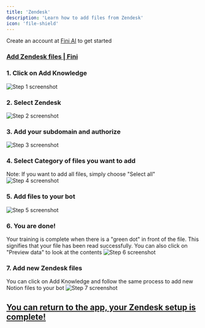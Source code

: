 ```yaml
---
title: 'Zendesk'
description: 'Learn how to add files from Zendesk'
icon: 'file-shield'
---
```


<Tip>Create an account at [Fini AI](https://app.usefini.com) to get started</Tip>

### [Add Zendesk files | Fini](https://app.usefini.com/dashboard/setup)

### 1. Click on Add Knowledge
![Step 1 screenshot](https://images.tango.us/workflows/35d27985-f589-4b35-85d9-4d6bce19c84b/steps/a98be7b4-da50-4d8e-8370-70f745f4509b/942c5595-1ab4-4c26-ac6e-1232ec18aade.png?crop=focalpoint&fit=crop&fp-x=0.5000&fp-y=0.5000&w=1200&mark-y=86&m64=aHR0cHM6Ly9pbWFnZXMudGFuZ28udXMvc3RhdGljL2JsYW5rLnBuZz9tYXNrPWNvcm5lcnMmYm9yZGVyPTQlMkNGRjc0NDImdz0xMTgmaD0zMiZmaXQ9Y3JvcCZjb3JuZXItcmFkaXVzPTEw)


### 2. Select Zendesk
![Step 2 screenshot](https://images.tango.us/workflows/35d27985-f589-4b35-85d9-4d6bce19c84b/steps/79976596-b323-4756-80cf-484306aa3648/5b41a6a7-8e32-4cb6-8200-ca1f36ad7c3a.png?crop=focalpoint&fit=crop&fp-x=0.5000&fp-y=0.6239&fp-z=1.4027&w=1200&mark-x=242&mark-y=398&m64=aHR0cHM6Ly9pbWFnZXMudGFuZ28udXMvc3RhdGljL2JsYW5rLnBuZz9tYXNrPWNvcm5lcnMmYm9yZGVyPTYlMkNGRjc0NDImdz03MTcmaD02NSZmaXQ9Y3JvcCZjb3JuZXItcmFkaXVzPTEw)


### 3. Add your subdomain and authorize
![Step 3 screenshot](https://images.tango.us/workflows/35d27985-f589-4b35-85d9-4d6bce19c84b/steps/9df08a36-515e-462b-80c1-87f60116ad58/f039c2e5-fe1d-416b-8639-5579a5e8795d.png?crop=focalpoint&fit=crop&fp-x=0.5009&fp-y=0.5638&fp-z=1.5650&w=1200&mark-x=513&mark-y=460&m64=aHR0cHM6Ly9pbWFnZXMudGFuZ28udXMvc3RhdGljL2JsYW5rLnBuZz9tYXNrPWNvcm5lcnMmYm9yZGVyPTYlMkNGRjc0NDImdz0xNjkmaD01NCZmaXQ9Y3JvcCZjb3JuZXItcmFkaXVzPTEw)


### 4. Select Category of files you want to add 
Note: If you want to add all files, simply choose "Select all"
![Step 4 screenshot](https://images.tango.us/workflows/35d27985-f589-4b35-85d9-4d6bce19c84b/steps/09903284-b979-4639-a799-5af8b7554798/daa0236e-468f-4a59-a343-1f27456461a6.png?crop=focalpoint&fit=crop&fp-x=0.5000&fp-y=0.5000&w=1200&mark-x=323&mark-y=329&m64=aHR0cHM6Ly9pbWFnZXMudGFuZ28udXMvc3RhdGljL2JsYW5rLnBuZz9tYXNrPWNvcm5lcnMmYm9yZGVyPTQlMkNGRjc0NDImdz0zNTImaD0xNzQmZml0PWNyb3AmY29ybmVyLXJhZGl1cz0xMA%3D%3D)


### 5. Add files to your bot
![Step 5 screenshot](https://images.tango.us/workflows/35d27985-f589-4b35-85d9-4d6bce19c84b/steps/1a374127-19c7-4851-b990-050de231f4be/4975b2b2-f23a-4cb5-871f-f873ba886261.png?crop=focalpoint&fit=crop&fp-x=0.5000&fp-y=0.5000&w=1200&mark-x=669&mark-y=521&m64=aHR0cHM6Ly9pbWFnZXMudGFuZ28udXMvc3RhdGljL2JsYW5rLnBuZz9tYXNrPWNvcm5lcnMmYm9yZGVyPTQlMkNGRjc0NDImdz04MyZoPTM5JmZpdD1jcm9wJmNvcm5lci1yYWRpdXM9MTA%3D)


### 6. You are done!
Your training is complete when there is a "green dot" in front of the file. This signifies that your file has been read successfully. You can also click on "Preview data" to look at the contents
![Step 6 screenshot](https://images.tango.us/workflows/35d27985-f589-4b35-85d9-4d6bce19c84b/steps/926f399c-9d1d-4b66-b1ad-064c39c124b4/b84d8c6b-1386-437b-b26f-b83700151881.png?crop=focalpoint&fit=crop&fp-x=0.5000&fp-y=0.5000&w=1200&mark-x=66&mark-y=325&m64=aHR0cHM6Ly9pbWFnZXMudGFuZ28udXMvc3RhdGljL2JsYW5rLnBuZz9tYXNrPWNvcm5lcnMmYm9yZGVyPTQlMkNGRjc0NDImdz0yNTgmaD0xMDgmZml0PWNyb3AmY29ybmVyLXJhZGl1cz0xMA%3D%3D)


### 7. Add new Zendesk files
You can click on Add Knowledge and follow the same process to add new Notion files to your bot
![Step 7 screenshot](https://images.tango.us/workflows/35d27985-f589-4b35-85d9-4d6bce19c84b/steps/76ebc8a0-fc83-46e3-ba80-2bcbdb86e88d/23a91b64-115a-4822-ba9b-42401044de11.png?crop=focalpoint&fit=crop&fp-x=0.5000&fp-y=0.5000&w=1200&mark-x=4&mark-y=9&m64=aHR0cHM6Ly9pbWFnZXMudGFuZ28udXMvc3RhdGljL2JsYW5rLnBuZz9tYXNrPWNvcm5lcnMmYm9yZGVyPTQlMkNGRjc0NDImdz0xMjgmaD0zOSZmaXQ9Y3JvcCZjb3JuZXItcmFkaXVzPTEw)

## [You can return to the app, your Zendesk setup is complete!](https://app.usefini.com/dashboard/setup)

<br/>
